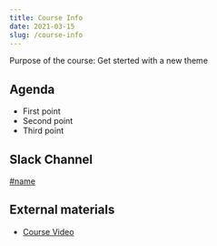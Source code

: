 ```yaml
---
title: Course Info
date: 2021-03-15
slug: /course-info
---
```


Purpose of the course: Get sterted with a new theme

## Agenda

- First point
- Second point
- Third point

## Slack Channel

[#name](https://slack.com/...)

## External materials

- [Course Video](https://youtube.com/...)